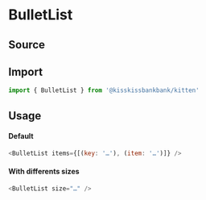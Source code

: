 

<Meta title="Structure/BulletList" component={BulletList} />

# BulletList

## Source

<FileUrl filepath={__filename} />

## Import

```js
import { BulletList } from '@kisskissbankbank/kitten'
```

## Usage

<Canvas>
  <Story name="Example" story={stories.Default} />
</Canvas>

#### Default

```js
<BulletList items={[(key: '…'), (item: '…')]} />
```

#### With differents sizes

```js
<BulletList size="…" />
```
